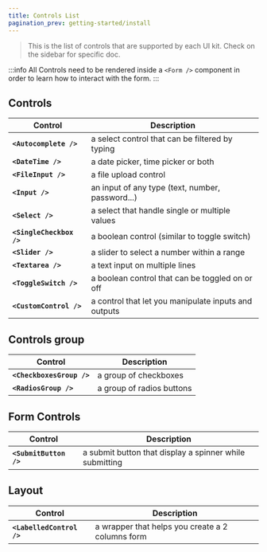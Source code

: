 ```yaml
---
title: Controls List
pagination_prev: getting-started/install
---
```

> This is the list of controls that are supported by each UI kit. Check on the sidebar for specific doc.

:::info
All Controls need to be rendered inside a `<Form />` component in order to learn how to interact with the form.
:::

## Controls

| Control | Description |
| --- | --- |
| **`<Autocomplete />`** | a select control that can be filtered by typing |
| **`<DateTime />`** | a date picker, time picker or both |
| **`<FileInput />`** | a file upload control |
| **`<Input />`** | an input of any type (text, number, password...) |
| **`<Select />`** | a select that handle single or multiple values |
| **`<SingleCheckbox />`** | a boolean control (similar to toggle switch) |
| **`<Slider />`** | a slider to select a number within a range |
| **`<Textarea />`** | a text input on multiple lines |
| **`<ToggleSwitch />`** | a boolean control that can be toggled on or off |
| **`<CustomControl />`** | a control that let you manipulate inputs and outputs |

## Controls group

| Control | Description |
| --- | --- |
| **`<CheckboxesGroup />`** | a group of checkboxes |
| **`<RadiosGroup />`** | a group of radios buttons |

## Form Controls

| Control | Description |
| --- | --- |
| **`<SubmitButton />`** | a submit button that display a spinner while submitting |

## Layout

| Control | Description |
| --- | --- |
| **`<LabelledControl />`** | a wrapper that helps you create a 2 columns form |
